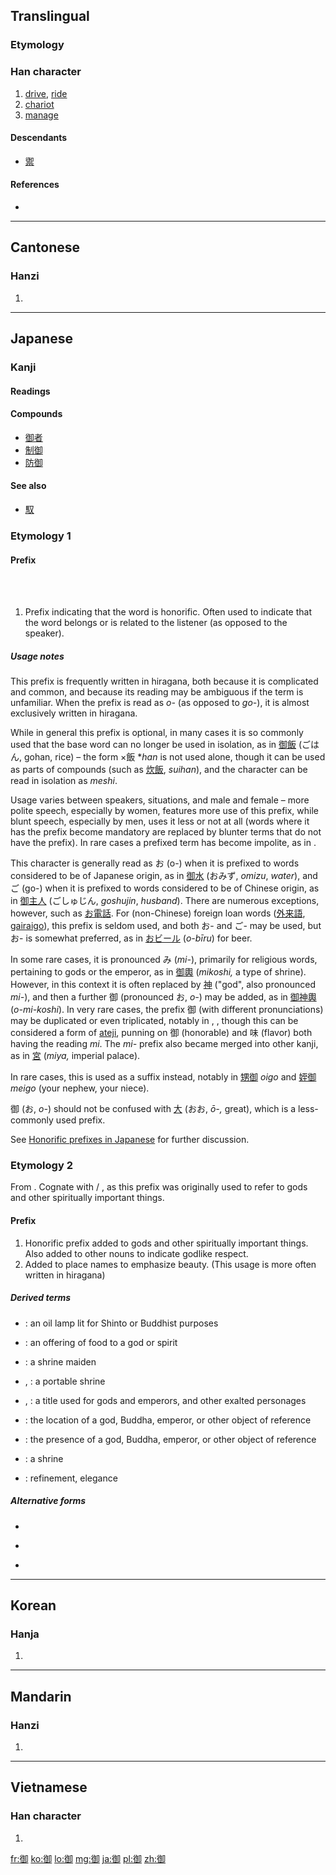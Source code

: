 {{also|禦}}
==Translingual==

===Etymology===
{{Han compound|彳|卸|c1=s|c2=s|ls=ic}}

===Han character===
{{Han char|rn=60|rad=彳|as=08|asj=09|sn=11|snj=12|four=2722<sub>0</sub>|canj=竹人人一中 (HOOML)|ids=⿰[[彳]][[卸]]}}

# [[drive]], [[ride]]
# [[chariot]]
# [[manage]]

====Descendants====
* [[禦]]

====References====
* {{Han ref|kx=0368.230|dkj=10157|dj=0693.050|hdz=20832.160|uh=5FA1|ud=24481|bh=B173|bd=45427}}

----

==Cantonese==

===Hanzi===
{{yue-hanzi|jyut=|y=yu6|tra=禦}}

# {{defn|lang=yue|sort=彳08}}

----

==Japanese==

===Kanji===
{{ja-kanji|grade=c|rs=彳08}}

====Readings====
{{ja-readings
|on=[[ぎょ]] ([[gyo]]), [[ご]] ([[go]])
|kun=[[お]] ([[o]]), [[おおむ]] (ōmu), [[おおん]] (ōn), [[おん]] ([[on]]), [[み]] (mi)
}}

====Compounds====
* [[御者]]
* [[制御]]
* [[防御]]

====See also====
* [[馭]]

===Etymology 1===
<!-- Technically, the two pronunciations/readings here should be split into separate etyls -- "o" from JA, "go" from ZHO -- but that would make the usage note confusing.  -->
====Prefix====
{{ja-pos|k|prefix|hira=お|rom=o}}<br/>
{{ja-pos|k|prefix|hira=ご|rom=go|hidx=こ'}}<br/>

# Prefix indicating that the word is honorific.  Often used to indicate that the word belongs or is related to the listener (as opposed to the speaker).

=====Usage notes=====
This prefix is frequently written in hiragana, both because it is complicated and common, and because its reading may be ambiguous if the term is unfamiliar. When the prefix is read as ''o-'' (as opposed to ''go-''), it is almost exclusively written in hiragana.

While in general this prefix is optional, in many cases it is so commonly used that the base word can no longer be used in isolation, as in [[御飯]] (ごはん, gohan, rice) – the form ×飯 *''han'' is not used alone, though it can be used as parts of compounds (such as [[炊飯]], ''suihan''), and the character can be read in isolation as ''meshi''.

Usage varies between speakers, situations, and male and female – more polite speech, especially by women, features more use of this prefix, while blunt speech, especially by men, uses it less or not at all (words where it has the prefix become mandatory are replaced by blunter terms that do not have the prefix). In rare cases a prefixed term has become impolite, as in {{term|lang=ja|御前|tr=omae||you (familiar or derogatory)}}.

This character is generally read as お (o-) when it is prefixed to words considered to be of Japanese origin, as in [[御水]] (おみず, ''omizu'', ''water''), and ご (go-) when it is prefixed to words considered to be of Chinese origin, as in [[御主人]] (ごしゅじん, ''goshujin'', ''husband'').  There are numerous exceptions, however, such as [[お電話]]. For (non-Chinese) foreign loan words ([[外来語]], [[gairaigo]]), this prefix is seldom used, and both お- and ご- may be used, but お- is somewhat preferred, as in [[おビール]] (''o-bīru'') for beer.

In some rare cases, it is pronounced み (''mi-''), primarily for religious words, pertaining to gods or the emperor, as in [[御輿]] (''mikoshi,'' a type of shrine). However, in this context it is often replaced by [[神]] ("god", also pronounced ''mi-''), and then a further 御 (pronounced お, ''o-'') may be added, as in [[御神輿]] (''o-mi-koshi''). In very rare cases, the prefix 御 (with different pronunciations) may be duplicated or even triplicated, notably in {{term|御御御付け||lang=ja}}, {{term|御御御汁||(polite) miso soup|tr=o-mi-o-tsuke|lang=ja}}, though this can be considered a form of [[ateji]], punning on 御 (honorable) and 味 (flavor) both having the reading ''mi''. The ''mi-'' prefix also became merged into other kanji, as in [[宮]] (''miya,'' imperial palace).

In rare cases, this is used as a suffix instead, notably in [[甥御]] ''oigo'' and [[姪御]] ''meigo'' (your nephew, your niece).

御 (お, ''o-'') should not be confused with [[大]] (おお, ''ō-,'' great), which is a less-commonly used prefix.

See [[w:Honorific speech in Japanese#Honorific prefixes|Honorific prefixes in Japanese]] for further discussion.

===Etymology 2===
From {{etyl|ojp|ja|sort=み}}.  Cognate with {{l|ja|霊}} / {{term|lang=ja|神|tr=mi||spirit, god}}, as this prefix was originally used to refer to gods and other spiritually important things.

====Prefix====
{{ja-pos|k|prefix|hira=み|rom=mi}}

# Honorific prefix added to gods and other spiritually important things.  Also added to other nouns to indicate godlike respect.
# Added to place names to emphasize beauty.  (This usage is more often written in hiragana)

=====Derived terms=====
* {{l|ja|御明|tr=みあかし, miakashi}}: an oil lamp lit for Shinto or Buddhist purposes
* {{l|ja|御食|tr=みけ, mike}}: an offering of food to a god or spirit
* {{l|ja|御子|tr=みこ, miko}}: a shrine maiden
* {{l|ja|御輿}}, {{l|ja|神輿|tr=みこし, mikoshi}}: a portable shrine
* {{l|ja|尊}}, {{l|ja|命|tr=みこと]], mikoto}}: a title used for gods and emperors, and other exalted personages
* {{l|ja|御許|tr=みもと, mimoto}}: the location of a god, Buddha, emperor, or other object of reference
* {{l|ja|御座|tr=みまし, mimashi}}: the presence of a god, Buddha, emperor, or other object of reference
* {{l|ja|宮|tr=みや, miya}}: a shrine
* {{l|ja|雅|tr=みやび, miyabi}}: refinement, elegance

=====Alternative forms=====
* {{l|ja|み}}
* {{sense|beautiful place}} {{l|ja|美}}
* {{sense|beautiful place}} {{l|ja|深}}

----

==Korean==

===Hanja===
{{ko-hanja|hangeul=[[어]], [[아]]|eumhun=|rv=eo, a|mr=ŏ, a|y=e, a}}

# {{defn|lang=ko|sort=彳08}}

----

==Mandarin==

===Hanzi===
{{cmn-hanzi|tra=禦|pin=[[yà]] ([[ya4]]), [[yù]] ([[yu4]])|wg=ya<sup>4</sup>, yü<sup>4</sup>}}

# {{defn|lang=cmn|sort=彳08}}

----

==Vietnamese==

===Han character===
{{vi-hantu|[[ngự]], [[ngợ]], [[ngừ]], [[ngừa]]|rs=彳08}}

# {{defn|lang=vi|sort=彳08}}

[[fr:御]]
[[ko:御]]
[[lo:御]]
[[mg:御]]
[[ja:御]]
[[pl:御]]
[[zh:御]]
